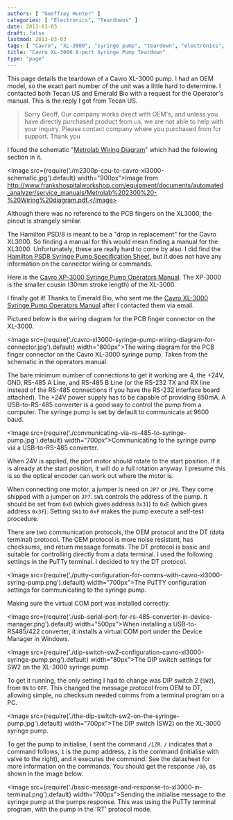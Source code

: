 ```yaml
---
authors: [ "Geoffrey Hunter" ]
categories: [ "Electronics", "Teardowns" ]
date: 2013-03-03
draft: false
lastmod: 2013-03-03
tags: [ "Cavro", "XL-3000", "syringe pump", "teardown", "electronics", "OEM", "Hamilton", "Tecan US", "Emerald Bio" ]
title: "Cavro XL-3000 8-port Syringe Pump Teardown"
type: "page"
---
```


This page details the teardown of a Cavro XL-3000 pump. I had an OEM model, so the exact part number of the unit was a little hard to determine. I contacted both Tecan US and Emerald Bio with a request for the Operator's manual. This is the reply I got from Tecan US.

<blockquote>Sorry Geoff, Our company works direct with OEM's, and unless you have directly purchased product from us, we are not able to help with your inquiry. Please contact company where you purchased from for support. Thank you</blockquote>

I found the schematic "[Metrolab Wiring Diagram](http://www.frankshospitalworkshop.com/equipment/documents/automated_analyzer/service_manuals/Metrolab%202300%20-%20Wiring%20diagram.pdf)" which had the following section in it.

<Image src={require('./m2300p-cpu-to-cavro-xl3000-schematic.jpg').default} width="900px">Image from http://www.frankshospitalworkshop.com/equipment/documents/automated_analyzer/service_manuals/Metrolab%202300%20-%20Wiring%20diagram.pdf.</Image>

Although there was no reference to the PCB fingers on the XL3000, the pinout is strangely similar.

The Hamilton PSD/8 is meant to be a "drop in replacement" for the Cavro XL3000. So finding a manual for this would mean finding a manual for the XL3000. Unfortunately, these are really hard to come by also. I did find the [Hamilton PSD8 Syringe Pump Specification Sheet](/images/2013/03/hamilton-psd8-syringe-pump-spec-sheet.pdf), but it does not have any information on the connector wiring or commands.

Here is the [Cavro XP-3000 Syringe Pump Operators Manual](/images/2013/03/cavro-xp-3000-syringe-pump-operators-manual.pdf). The XP-3000 is the smaller cousin (30mm stroke length) of the XL-3000.

I finally got it! Thanks to Emerald Bio, who sent me the [Cavro XL-3000 Syringe Pump Operators Manual](/images/2013/03/cavro-xl-3000-syringe-pump-operators-manual.pdf) after I contacted them via email.

Pictured below is the wiring diagram for the PCB finger connector on the XL-3000.

<Image src={require('./cavro-xl3000-syringe-pump-wiring-diagram-for-connector.jpg').default} width="800px">The wiring diagram for the PCB finger connector on the Cavro XL-3000 syringe pump. Taken from the schematic in the operators manual.</Image>

The bare minimum number of connections to get it working are 4, the +24V, GND, RS-485 A Line, and RS-485 B Line (or the RS-232 TX and RX line instead of the RS-485 connections if you have the RS-232 interface board attached). The +24V power supply has to be capable of providing 850mA. A USB-to-RS-485 converter is a good way to control the pump from a computer. The syringe pump is set by default to communicate at 9600 baud.

<Image src={require('./communicating-via-rs-485-to-syringe-pump.jpg').default} width="700px">Communicating to the syringe pump via a USB-to-RS-485 converter.</Image>

When 24V is applied, the port motor should rotate to the start position. If it is already at the start position, it will do a full rotation anyway. I presume this is so the optical encoder can work out where the motor is.

<p>When connecting one motor, a jumper is need on <code>JP7</code> or <code>JP8</code>. They come shipped with a jumper on <code>JP7</code>. <code>SW1</code> controls the address of the pump. It should be set from <code>0x0</code> (which gives address <code>0x31</code>) to <code>0xE</code> (which gives address <code>0x3F</code>). Setting <code>SW1</code> to <code>0xF</code> makes the pump execute a self-test procedure.</p>

There are two communication protocols, the OEM protocol and the DT (data terminal) protocol. The OEM protocol is more noise resistant, has checksums, and return message formats. The DT protocol is basic and suitable for controlling directly from a data terminal. I used the following settings in the PuTTy terminal. I decided to try the DT protocol.

<Image src={require('./putty-configuration-for-comms-with-cavro-xl3000-syring-pump.png').default} width="700px">The PuTTY configuration settings for communicating to the syringe pump.</Image>

Making sure the virtual COM port was installed correctly.

<Image src={require('./usb-serial-port-for-rs-485-converter-in-device-manager.png').default} width="500px">When installing a USB-to-RS485/422 converter, it installs a virtual COM port under the Device Manager in Windows.</Image>

<Image src={require('./dip-switch-sw2-configuration-cavro-xl3000-syringe-pump.png').default} width="80px">The DIP switch settings for SW2 on the XL-3000 syringe pump</Image>

To get it running, the only setting I had to change was DIP switch 2 (`SW2`), from `ON` to `OFF`. This changed the message protocol from OEM to DT, allowing simple, no checksum needed comms from a terminal program on a PC.

<Image src={require('./the-dip-switch-sw2-on-the-syringe-pump.jpg').default} width="700px">The DIP switch (SW2) on the XL-3000 syringe pump.</Image>

<p>To get the pump to initialise, I sent the command <code>/1ZR</code>. <code>/</code> indicates that a command follows, <code>1</code> is the pump address, <code>Z</code> is the command (initialise with valve to the right), and <code>R</code> executes the command. See the datasheet for more information on the commands. You should get the response <code>/0@</code>, as shown in the image below.</p>

<Image src={require('./basic-message-and-response-to-xl3000-in-terminal.png').default} width="700px">Sending the initialise message to the syringe pump at the pumps response. This was using the PuTTy terminal program, with the pump in the 'RT' protocol mode.</Image>
